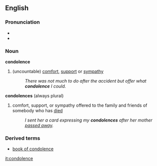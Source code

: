 ==English==
===Pronunciation===
*{{audio|en-us-condolence.ogg|Audio (US)}}
*{{audio|en-us-conodolences.ogg|Audio (plural, US)}}

===Noun===
'''condolence'''
#(uncountable) [[comfort]], [[support]] or [[sympathy]]
#:''There was not much to do after the accident but offer what '''condolence''' I could.''
'''condolences''' (always plural)
#comfort, support, or sympathy offered to the family and friends of somebody who has [[die]]d
#:''I sent her a card expressing my '''condolences''' after her mother [[passed away]].''
===Derived terms===
*[[book of condolence]]

[[it:condolence]]